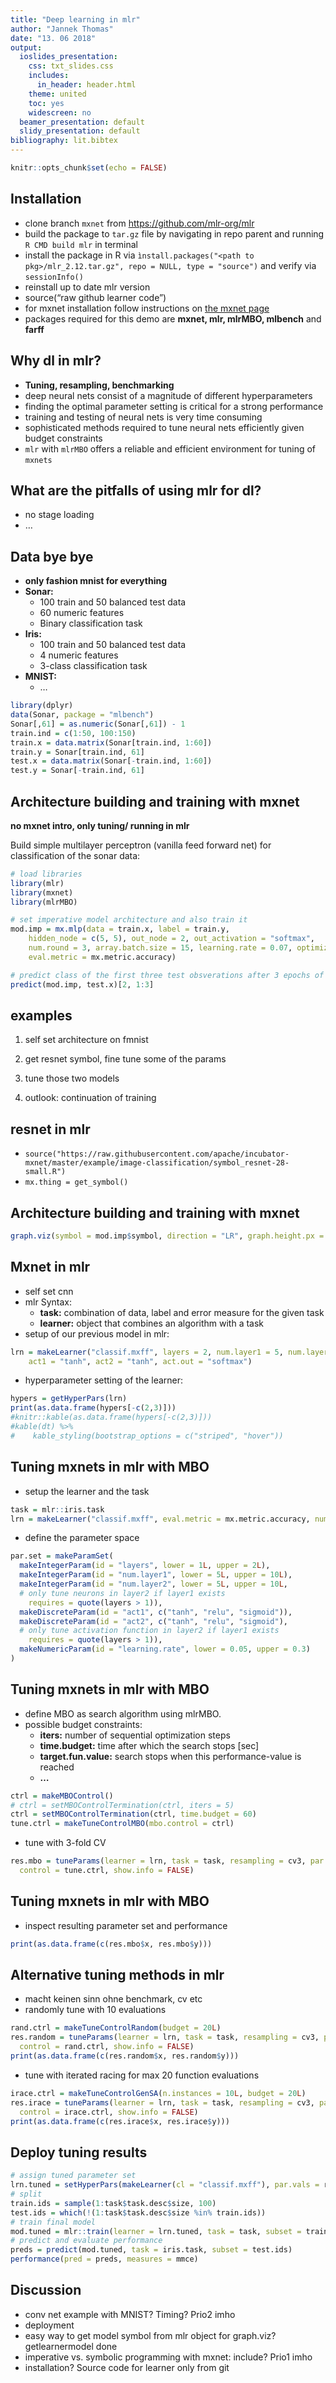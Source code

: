 ```yaml
---
title: "Deep learning in mlr"
author: "Jannek Thomas"
date: "13. 06 2018"
output:
  ioslides_presentation:
    css: txt_slides.css
    includes:
      in_header: header.html
    theme: united
    toc: yes
    widescreen: no
  beamer_presentation: default
  slidy_presentation: default
bibliography: lit.bibtex
---
```


```r
knitr::opts_chunk$set(echo = FALSE)
```


## Installation

* clone branch `mxnet` from [https://github.com/mlr-org/mlr](https://github.com/mlr-org/mlr)
* build the package to `tar.gz` file by navigating in repo parent and running `R CMD build mlr` in terminal
* install the package in R via `ìnstall.packages("<path to pkg>/mlr_2.12.tar.gz", repo = NULL, type = "source")` and verify via `sessionInfo()`
* reinstall up to date mlr version
* source("raw github learner code")
* for mxnet installation follow instructions on [the mxnet page](https://mxnet.incubator.apache.org/install/index.html)
* packages required for this demo are __mxnet, mlr, mlrMBO, mlbench__ and __farff__


## Why dl in mlr?

* __Tuning, resampling, benchmarking__
* deep neural nets consist of a magnitude of different hyperparameters
* finding the optimal parameter setting is critical for a strong performance
* training and testing of neural nets is very time consuming
* sophisticated methods required to tune neural nets efficiently given budget constraints
* `mlr` with `mlrMBO` offers a reliable and efficient environment for tuning of `mxnets`

## What are the pitfalls of using mlr for dl?

* no stage loading
* ...


## Data bye bye 


* __only fashion mnist for everything__
* __Sonar:__
    * 100 train and 50 balanced test data
    * 60 numeric features 
    * Binary classification task
* __Iris:__ 
    * 100 train and 50 balanced test data
    * 4 numeric features 
    * 3-class classification task
* __MNIST:__
    * ...

```R
library(dplyr)
data(Sonar, package = "mlbench")
Sonar[,61] = as.numeric(Sonar[,61]) - 1
train.ind = c(1:50, 100:150)
train.x = data.matrix(Sonar[train.ind, 1:60])
train.y = Sonar[train.ind, 61]
test.x = data.matrix(Sonar[-train.ind, 1:60])
test.y = Sonar[-train.ind, 61]
```

## Architecture building and training with mxnet

__no mxnet intro, only tuning/ running in mlr__

Build simple multilayer perceptron (vanilla feed forward net) for classification of the sonar data:

```r
# load libraries
library(mlr)
library(mxnet)
library(mlrMBO)

# set imperative model architecture and also train it
mod.imp = mx.mlp(data = train.x, label = train.y, 
    hidden_node = c(5, 5), out_node = 2, out_activation = "softmax",
    num.round = 3, array.batch.size = 15, learning.rate = 0.07, optimizer = "sgd",
    eval.metric = mx.metric.accuracy)

# predict class of the first three test obsverations after 3 epochs of training
predict(mod.imp, test.x)[2, 1:3]
```


## examples

1. self set architecture on fmnist

2. get resnet symbol, fine tune some of the params

3. tune those two models

3. outlook: continuation of training

## resnet in mlr

* `source("https://raw.githubusercontent.com/apache/incubator-mxnet/master/example/image-classification/symbol_resnet-28-small.R")`
* `mx.thing = get_symbol()`

## Architecture building and training with mxnet

```r
graph.viz(symbol = mod.imp$symbol, direction = "LR", graph.height.px = 150)
```

## Mxnet in mlr

* self set cnn 
* mlr Syntax:
    * __task:__ combination of data, label and error measure for the given task
    * __learner:__ object that combines an algorithm with a task
* setup of our previous model in mlr:
```r
lrn = makeLearner("classif.mxff", layers = 2, num.layer1 = 5, num.layer2 = 5, 
    act1 = "tanh", act2 = "tanh", act.out = "softmax") 
```

* hyperparameter setting of the learner:
```r
hypers = getHyperPars(lrn)
print(as.data.frame(hypers[-c(2,3)]))
#knitr::kable(as.data.frame(hypers[-c(2,3)]))
#kable(dt) %>%
#    kable_styling(bootstrap_options = c("striped", "hover"))
```


## Tuning mxnets in mlr with MBO

* setup the learner and the task
```r
task = mlr::iris.task
lrn = makeLearner("classif.mxff", eval.metric = mx.metric.accuracy, num.round = 10)
```

* define the parameter space

```r
par.set = makeParamSet(
  makeIntegerParam(id = "layers", lower = 1L, upper = 2L),
  makeIntegerParam(id = "num.layer1", lower = 5L, upper = 10L),
  makeIntegerParam(id = "num.layer2", lower = 5L, upper = 10L,
  # only tune neurons in layer2 if layer1 exists
    requires = quote(layers > 1)),
  makeDiscreteParam(id = "act1", c("tanh", "relu", "sigmoid")),
  makeDiscreteParam(id = "act2", c("tanh", "relu", "sigmoid"),
  # only tune activation function in layer2 if layer1 exists
    requires = quote(layers > 1)),
  makeNumericParam(id = "learning.rate", lower = 0.05, upper = 0.3)
)
```

## Tuning mxnets in mlr with MBO

* define MBO as search algorithm using mlrMBO.
* possible budget constraints:
    * __iters:__ number of sequential optimization steps 
    * __time.budget:__ time after which the search stops [sec]
    * __target.fun.value:__ search stops when this performance-value is reached 
    * __...__


```r
ctrl = makeMBOControl()
# ctrl = setMBOControlTermination(ctrl, iters = 5)
ctrl = setMBOControlTermination(ctrl, time.budget = 60)
tune.ctrl = makeTuneControlMBO(mbo.control = ctrl)
```


* tune with 3-fold CV

```r
res.mbo = tuneParams(learner = lrn, task = task, resampling = cv3, par.set = par.set,
  control = tune.ctrl, show.info = FALSE)
```

## Tuning mxnets in mlr with MBO

* inspect resulting parameter set and performance

```r
print(as.data.frame(c(res.mbo$x, res.mbo$y)))
```

## Alternative tuning methods in mlr

* macht keinen sinn ohne benchmark, cv etc
* randomly tune with 10 evaluations

```r
rand.ctrl = makeTuneControlRandom(budget = 20L)
res.random = tuneParams(learner = lrn, task = task, resampling = cv3, par.set = par.set,
  control = rand.ctrl, show.info = FALSE)
print(as.data.frame(c(res.random$x, res.random$y)))
```

* tune with iterated racing for max 20 function evaluations

```r
irace.ctrl = makeTuneControlGenSA(n.instances = 10L, budget = 20L)
res.irace = tuneParams(learner = lrn, task = task, resampling = cv3, par.set = par.set,
  control = irace.ctrl, show.info = FALSE)
print(as.data.frame(c(res.irace$x, res.irace$y)))
```
  
## Deploy tuning results

```r
# assign tuned parameter set
lrn.tuned = setHyperPars(makeLearner(cl = "classif.mxff"), par.vals = res.mbo$x)
# split
train.ids = sample(1:task$task.desc$size, 100)
test.ids = which(!(1:task$task.desc$size %in% train.ids))
# train final model 
mod.tuned = mlr::train(learner = lrn.tuned, task = task, subset = train.ids)
# predict and evaluate performance
preds = predict(mod.tuned, task = iris.task, subset = test.ids)
performance(pred = preds, measures = mmce)
```

## Discussion

* conv net example with MNIST? Timing? Prio2 imho
* deployment
* easy way to get model symbol from mlr object for graph.viz? getlearnermodel done
* imperative vs. symbolic programming with mxnet: include? Prio1 imho
* installation? Source code for learner only from git






